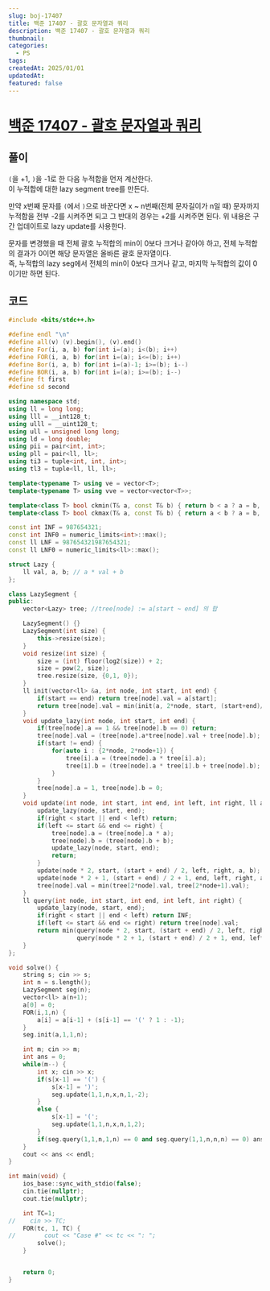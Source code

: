 ```yaml
---
slug: boj-17407
title: 백준 17407 - 괄호 문자열과 쿼리
description: 백준 17407 - 괄호 문자열과 쿼리
thumbnail: 
categories:
  - PS
tags: 
createdAt: 2025/01/01
updatedAt: 
featured: false
---
```


# [백준 17407 - 괄호 문자열과 쿼리](https://www.acmicpc.net/problem/17407)

## 풀이
`(`을 +1, `)`을 -1로 한 다음 누적합을 먼저 계산한다.  
이 누적합에 대한 lazy segment tree를 만든다.  

만약 x번째 문자를 `(`에서 `)`으로 바꾼다면 x ~ n번째(전체 문자길이가 n일 때) 문자까지 누적합을 전부 -2를 시켜주면 되고 그 반대의 경우는 +2를 시켜주면 된다. 위 내용은 구간 업데이트로 lazy update를 사용한다.  

문자를 변경했을 때 전체 괄호 누적합의 min이 0보다 크거나 같아야 하고, 전체 누적합의 결과가 0이면 해당 문자열은 올바른 괄호 문자열이다.  
즉, 누적합의 lazy seg에서 전체의 min이 0보다 크거나 같고, 마지막 누적합의 값이 0이기만 하면 된다.

## 코드
```cpp
#include <bits/stdc++.h>

#define endl "\n"
#define all(v) (v).begin(), (v).end()
#define For(i, a, b) for(int i=(a); i<(b); i++)
#define FOR(i, a, b) for(int i=(a); i<=(b); i++)
#define Bor(i, a, b) for(int i=(a)-1; i>=(b); i--)
#define BOR(i, a, b) for(int i=(a); i>=(b); i--)
#define ft first
#define sd second

using namespace std;
using ll = long long;
using lll = __int128_t;
using ulll = __uint128_t;
using ull = unsigned long long;
using ld = long double;
using pii = pair<int, int>;
using pll = pair<ll, ll>;
using ti3 = tuple<int, int, int>;
using tl3 = tuple<ll, ll, ll>;

template<typename T> using ve = vector<T>;
template<typename T> using vve = vector<vector<T>>;

template<class T> bool ckmin(T& a, const T& b) { return b < a ? a = b, 1 : 0; }
template<class T> bool ckmax(T& a, const T& b) { return a < b ? a = b, 1 : 0; }

const int INF = 987654321;
const int INF0 = numeric_limits<int>::max();
const ll LNF = 987654321987654321;
const ll LNF0 = numeric_limits<ll>::max();

struct Lazy {
    ll val, a, b; // a * val + b
};

class LazySegment {
public:
    vector<Lazy> tree; //tree[node] := a[start ~ end] 의 합

    LazySegment() {}
    LazySegment(int size) {
        this->resize(size);
    }
    void resize(int size) {
        size = (int) floor(log2(size)) + 2;
        size = pow(2, size);
        tree.resize(size, {0,1, 0});
    }
    ll init(vector<ll> &a, int node, int start, int end) {
        if(start == end) return tree[node].val = a[start];
        return tree[node].val = min(init(a, 2*node, start, (start+end)/2), init(a, 2*node+1, (start+end)/2+1, end));
    }
    void update_lazy(int node, int start, int end) {
        if(tree[node].a == 1 && tree[node].b == 0) return;
        tree[node].val = (tree[node].a*tree[node].val + tree[node].b);
        if(start != end) {
            for(auto i : {2*node, 2*node+1}) {
                tree[i].a = (tree[node].a * tree[i].a);
                tree[i].b = (tree[node].a * tree[i].b + tree[node].b);
            }
        }
        tree[node].a = 1, tree[node].b = 0;
    }
    void update(int node, int start, int end, int left, int right, ll a, ll b) {
        update_lazy(node, start, end);
        if(right < start || end < left) return;
        if(left <= start && end <= right) {
            tree[node].a = (tree[node].a * a);
            tree[node].b = (tree[node].b + b);
            update_lazy(node, start, end);
            return;
        }
        update(node * 2, start, (start + end) / 2, left, right, a, b);
        update(node * 2 + 1, (start + end) / 2 + 1, end, left, right, a, b);
        tree[node].val = min(tree[2*node].val, tree[2*node+1].val);
    }
    ll query(int node, int start, int end, int left, int right) {
        update_lazy(node, start, end);
        if(right < start || end < left) return INF;
        if(left <= start && end <= right) return tree[node].val;
        return min(query(node * 2, start, (start + end) / 2, left, right),
                   query(node * 2 + 1, (start + end) / 2 + 1, end, left, right));
    }
};

void solve() {
    string s; cin >> s;
    int n = s.length();
    LazySegment seg(n);
    vector<ll> a(n+1);
    a[0] = 0;
    FOR(i,1,n) {
        a[i] = a[i-1] + (s[i-1] == '(' ? 1 : -1);
    }
    seg.init(a,1,1,n);

    int m; cin >> m;
    int ans = 0;
    while(m--) {
        int x; cin >> x;
        if(s[x-1] == '(') {
            s[x-1] = ')';
            seg.update(1,1,n,x,n,1,-2);
        }
        else {
            s[x-1] = '(';
            seg.update(1,1,n,x,n,1,2);
        }
        if(seg.query(1,1,n,1,n) == 0 and seg.query(1,1,n,n,n) == 0) ans++;
    }
    cout << ans << endl;
}

int main(void) {
    ios_base::sync_with_stdio(false);
    cin.tie(nullptr);
    cout.tie(nullptr);

    int TC=1;
//    cin >> TC;
    FOR(tc, 1, TC) {
//        cout << "Case #" << tc << ": ";
        solve();
    }


    return 0;
}
```